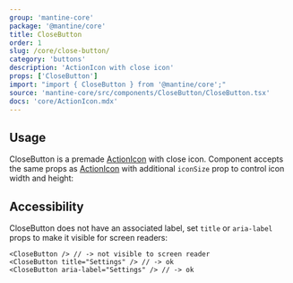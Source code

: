 ```yaml
---
group: 'mantine-core'
package: '@mantine/core'
title: CloseButton
order: 1
slug: /core/close-button/
category: 'buttons'
description: 'ActionIcon with close icon'
props: ['CloseButton']
import: "import { CloseButton } from '@mantine/core';"
source: 'mantine-core/src/components/CloseButton/CloseButton.tsx'
docs: 'core/ActionIcon.mdx'
---
```



## Usage

CloseButton is a premade [ActionIcon](/core/action-icon/) with close icon.
Component accepts the same props as [ActionIcon](/core/action-icon/)
with additional `iconSize` prop to control icon width and height:

<Demo data={CloseButtonDemos.usage} />

## Accessibility

CloseButton does not have an associated label, set `title` or `aria-label` props to make it visible for screen readers:

```tsx
<CloseButton /> // -> not visible to screen reader
<CloseButton title="Settings" /> // -> ok
<CloseButton aria-label="Settings" /> // -> ok
```
